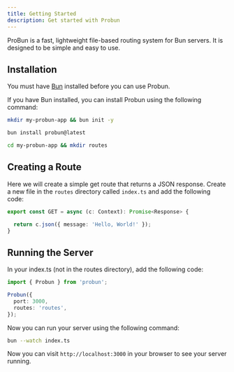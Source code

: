 ```yaml
---
title: Getting Started
description: Get started with Probun
---
```


ProBun is a fast, lightweight file-based routing system for Bun servers. It is designed to be simple and easy to use.

## Installation

You must have [Bun](https://bun.sh) installed before you can use Probun.

If you have Bun installed, you can install Probun using the following command:

```bash
mkdir my-probun-app && bun init -y
```

```bash
bun install probun@latest
```

```bash
cd my-probun-app && mkdir routes
```

## Creating a Route

Here we will create a simple get route that returns a JSON response. Create a new file in the `routes` directory called `index.ts` and add the following code:

```typescript
export const GET = async (c: Context): Promise<Response> {

  return c.json({ message: 'Hello, World!' });
}
```

## Running the Server

In your index.ts (not in the routes directory), add the following code:

```typescript
import { Probun } from 'probun';

Probun({
  port: 3000,
  routes: 'routes',
});
```

Now you can run your server using the following command:

```bash
bun --watch index.ts
```

Now you can visit `http://localhost:3000` in your browser to see your server running.
